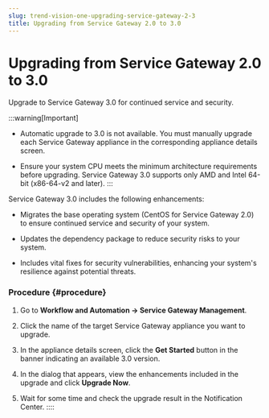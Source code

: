 ```yaml
---
slug: trend-vision-one-upgrading-service-gateway-2-3
title: Upgrading from Service Gateway 2.0 to 3.0
---
```

# Upgrading from Service Gateway 2.0 to 3.0

Upgrade to Service Gateway 3.0 for continued service and security.

:::warning[Important]

- Automatic upgrade to 3.0 is not available. You must manually upgrade each Service Gateway appliance in the corresponding appliance details screen.

- Ensure your system CPU meets the minimum architecture requirements before upgrading. Service Gateway 3.0 supports only AMD and Intel 64-bit (x86-64-v2 and later).
:::

Service Gateway 3.0 includes the following enhancements:

- Migrates the base operating system (CentOS for Service Gateway 2.0) to ensure continued service and security of your system.

- Updates the dependency package to reduce security risks to your system.

- Includes vital fixes for security vulnerabilities, enhancing your system's resilience against potential threats.

### Procedure {#procedure}

1.  Go to **Workflow and Automation → Service Gateway Management**.

2.  Click the name of the target Service Gateway appliance you want to upgrade.

3.  In the appliance details screen, click the **Get Started** button in the banner indicating an available 3.0 version.

4.  In the dialog that appears, view the enhancements included in the upgrade and click **Upgrade Now**.

5.  Wait for some time and check the upgrade result in the Notification Center.
::::
